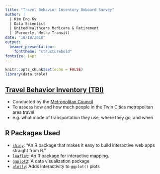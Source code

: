 ```yaml
---
title: "Travel Behavior Inventory Onboard Survey"
author: |
  | Kim Eng Ky
  | Data Scientist
  | UnitedHealthcare Medicare & Retirement
  | (Formerly, Metro Transit)
date: "10/18/2018"
output: 
  beamer_presentation:
    fonttheme: "structurebold"
fontsize: 14pt
---
```


```r
knitr::opts_chunk$set(echo = FALSE)
library(data.table)
```

## [Travel Behavior Inventory (TBI)](https://gisdata.mn.gov/dataset/us-mn-state-metc-society-tbi-transit-onboard2016)

- Conducted by the [Metropolitan Council](https://metrocouncil.org/)
- To assess how and how much people in the Twin Cities metropolitan area travel
- e.g. what mode of transportation they use, where they go, and when

## R Packages Used 

- [`shiny`](https://shiny.rstudio.com/): "An R package that makes it easy to build interactive web apps straight from R."
- [`leaflet`](https://rstudio.github.io/leaflet/): An R package for interactive mapping. 
- [`ggplot2`](https://ggplot2.tidyverse.org/): A data visualization package
- [`plotly`](https://plot.ly/r/): Adds interactivity to `ggplot()` plots